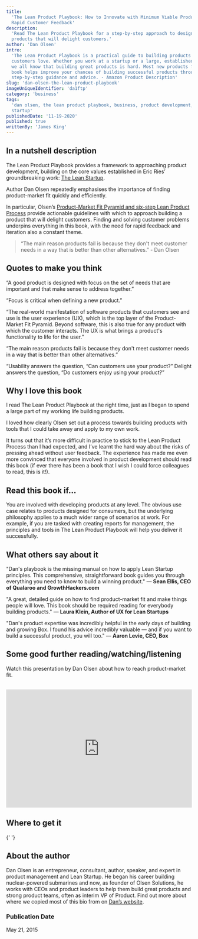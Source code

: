 ```yaml
---
title:
  'The Lean Product Playbook: How to Innovate with Minimum Viable Products and
  Rapid Customer Feedback'
description:
  'Read The Lean Product Playbook for a step-by-step approach to designing
  products that will delight customers.'
author: 'Dan Olsen'
intro:
  'The Lean Product Playbook is a practical guide to building products that
  customers love. Whether you work at a startup or a large, established company,
  we all know that building great products is hard. Most new products fail. This
  book helps improve your chances of building successful products through clear,
  step-by-step guidance and advice. - Amazon Product Description'
slug: 'dan-olsen-the-lean-product-playbook'
imageUniqueIdentifier: 'da1ftp'
category: 'business'
tags:
  'dan olsen, the lean product playbook, business, product development, the lean
  startup'
publishedDate: '11-19-2020'
published: true
writtenBy: 'James King'
---
```


## In a nutshell description

The Lean Product Playbook provides a framework to approaching product
development, building on the core values established in Eric Ries’
groundbreaking work:
[The Lean Startup](https://www.amazon.com/Lean-Startup-Entrepreneurs-Continuous-Innovation/dp/0307887898/ref=as_li_ss_tl?_encoding=UTF8&qid=1605815293&sr=8-1&linkCode=ll1&tag=paperbacktrav-20&linkId=7bd5e9305bcc6a35fa15fb273bb6ca73&language=en_US).

Author Dan Olsen repeatedly emphasises the importance of finding product-market
fit quickly and efficiently.

In particular, Olsen’s
[Product-Market Fit Pyramid and six-step Lean Product Process](<https://leanstartup.co/a-playbook-for-achieving-product-market-fit/#:~:text=The%20Product%2DMarket%20Fit%20Pyramid%20is%20an%20actionable%20model%20that,fit%20using%20five%20key%20components.&text=From%20bottom%20to%20top%2C%20the,your%20user%20experience%20(UX)>)
provide actionable guidelines with which to approach building a product that
will delight customers. Finding and solving customer problems underpins
everything in this book, with the need for rapid feedback and iteration also a
constant theme.

> “The main reason products fail is because they don't meet customer needs in a
> way that is better than other alternatives.” - Dan Olsen

## Quotes to make you think

“A good product is designed with focus on the set of needs that are important
and that make sense to address together.”

“Focus is critical when defining a new product.”

“The real-world manifestation of software products that customers see and use is
the user experience (UX), which is the top layer of the Product-Market Fit
Pyramid. Beyond software, this is also true for any product with which the
customer interacts. The UX is what brings a product's functionality to life for
the user.”

“The main reason products fail is because they don't meet customer needs in a
way that is better than other alternatives.”

“Usability answers the question, “Can customers use your product?” Delight
answers the question, “Do customers enjoy using your product?”

## Why I love this book

I read The Lean Product Playbook at the right time, just as I began to spend a
large part of my working life building products.

I loved how clearly Olsen set out a process towards building products with tools
that I could take away and apply to my own work.

It turns out that it’s more difficult in practice to stick to the Lean Product
Process than I had expected, and I’ve learnt the hard way about the risks of
pressing ahead without user feedback. The experience has made me even more
convinced that everyone involved in product development should read this book
(if ever there has been a book that I wish I could force colleagues to read,
this is it!).

## Read this book if…

You are involved with developing products at any level. The obvious use case
relates to products designed for consumers, but the underlying philosophy
applies to a much wider range of scenarios at work. For example, if you are
tasked with creating reports for management, the principles and tools in The
Lean Product Playbook will help you deliver it successfully.

## What others say about it

"Dan's playbook is the missing manual on how to apply Lean Startup principles.
This comprehensive, straightforward book guides you through everything you need
to know to build a winning product." — **Sean Ellis, CEO of Qualaroo and
GrowthHackers.com**

"A great, detailed guide on how to find product-market fit and make things
people will love. This book should be required reading for everybody building
products." — **Laura Klein, Author of UX for Lean Startups**

"Dan's product expertise was incredibly helpful in the early days of building
and growing Box. I found his advice incredibly valuable — and if you want to
build a successful product, you will too." — **Aaron Levie, CEO, Box**

## Some good further reading/watching/listening

Watch this presentation by Dan Olsen about how to reach product-market fit.

<br />
<iframe
  width="100%"
  height="320px"
  src="https://www.youtube.com/embed/m_c-B_MrxQU"
  frameBorder="0"
  allow="accelerometer; autoplay; encrypted-media; gyroscope; picture-in-picture"
  allowFullScreen
></iframe>

## Where to get it

<AmazonCta
  bookSummary
  link="https://www.amazon.com/Lean-Product-Playbook-Innovate-Products/dp/1118960874/ref=as_li_ss_tl?crid=3AW8WQWIE3JBN&dchild=1&keywords=the+lean+product+playbook&qid=1605813679&sprefix=the+lean+produ,aps,252&sr=8-1&linkCode=ll1&tag=paperbacktrav-20&linkId=17b22bb2c787272cd598441fb5a659f9&language=en_US"
/>{' '}

## About the author

Dan Olsen is an entrepreneur, consultant, author, speaker, and expert in product
management and Lean Startup. He began his career building nuclear-powered
submarines and now, as founder of Olsen Solutions, he works with CEOs and
product leaders to help them build great products and strong product teams,
often as interim VP of Product. Find out more about where we copied most of this
bio from on [Dan’s website](https://dan-olsen.com).

### Publication Date

May 21, 2015
